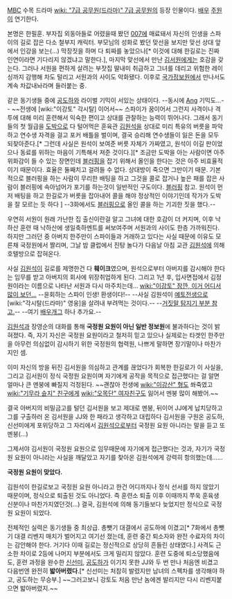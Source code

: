 [[MBC]] 수목 드라마 [[wiki: "7급 공무원(드라마)" 7급 공무원]]의 등장 인물이다. [[배우]] [[주원]]이 연기한다.

본명은 한필훈. 부자집 외동아들로 어렸을때 봤던 [[007]]에 매료돼서 자신의 인생을 스파이의 길로 잡은 다소 철부지 캐릭터. 부모님의 성화로 봤던 맞선을 보지만 맞선 상대 앞에서 인강을 보는(…) 막장짓을 하며 다 퇴짜를 놓았으나[* 이것에 대해 한길로는 진짜 인연이라면 기다리지 않겠냐고 말한다.], 마지막 맞선에서 만난 [[김서원]]에게는 호감을 갖는다. 그러나 서원을 편하게 살려는 부잣집 딸내미 취급하고 그녀를 데리고 위험한 레이싱까지 감행해 차도 털리고 서원과의 사이도 악화됐다. 이후로 [[국가정보원]]에서 만나서도 계속 차값내놔라며 들러붙는 중.

같은 동기생들 중에 [[공도하]]와 라이벌 기믹이 서있는 상태이다. --동시에 [[Ang]] 기믹도…-- ~~전생에 [wiki:"이강토" 각시탈] 이어서~~ 스파이가 꿈이어서 그런지 사격이나 격투에 대해 미리 훈련해서 익숙한 편이고 상대를 관찰하는 능력이 뛰어나다. 그래서 동기들의 첫 월급을 [[도박]]으로 다 털어먹은 훈육관 [[김원석]]을 상대로 미리 특유의 버릇을 파악하고 연수생 자격을 걸고 포커 배틀을 벌이며, 결국 승리해 연수생들이 잃은 돈을 모두 되찾아준다.[* 그런데 사실은 원석이 보여준 버릇 자체가 가짜였고, 원석이 이길 판이었으나 동료를 위하는 마음이 기특해서 져준 것이다.][* 조금만 도박을 아는 사람이면 아주 위화감이 들 수 있는 장면인데 [[블러핑]]을 잡기 위해서 올인을 한다는 것은 아주 비효율적이기 때문이다. 효율은 둘째치고 걸려들 수 없다. 상대방이 죽으면 그만이기 때문. 기본적으로 블러핑을 하는 사람이 무리한 배팅을 하고 그것을 콜로 잡거나 높은 패를 잡은 사람이 블러핑에 속아넘어가 포기를 하는것이 일반적인 구도이다. [[블러핑]] 참고. 원석이 먼저 배팅을 하고 한길로가 버릇을 잡아내어 콜을 해야 정상적인 이야기인데 작가가 도박을 잘 모르는 듯 하다 ] --3화에서도 [[블러핑]]으로 올인 콜을 하는 기괴한 짓을 했다.--

우연히 서원이 원래 가난한 집 출신이란걸 알고 그녀에 대한 호감이 더 커지며, 이후 낙하산 훈련 때 낙하산에 생일축하멘트를 써보여주며 서원과의 사이도 한층 가까워진다. 하지만 그러던 중 아버지 한주만이 스파이들과 거래하고 있다는 사실 때문에 이유도 모른채 국정원에서 짤리며, 그날 밤 클럽에서 진탕 놀다가 다음날 아침 교관 [[김원석]]에 의해 호텔방으로 잡혀온다.

사실 [[김원석]]이 길로를 제명한건 다 '''훼이크'''였으며, 원석으로부터 아버지를 감시해야 한다는 임무를 받고 아버지의 회사에 위장취업하게 된다. 그리고 1년 후, 입사면접에서 김정원이라는 이름으로 나타난 서원과 다시 마주치는데… [[wiki:"이강토" 잠깐, 이거 어디서 많이 보던…]] --윤회하는 스파이 인생! 환생이다!-- --사실 김원석이 [[예토전생]]으로 [wiki:"각시탈(드라마)" 영웅]을 살려내 부려먹는 것이다.--  --[http://blog.naver.com/chanju1990/130157777675 거짓말 탐지기 부분 참고.]-- --여기 [[배우개그]] 하나 추가요.--

[[김원석]]과 장영순의 대화를 통해 '''국정원 요원이 아닌 일반 정보원'''에 불과하다는 것이 밝혀졌다. 즉, 자기 자신은 국정원 요원이라고 철저히 믿고 있으나 실제로는 타겟인 한주만을 아무런 의심없이 감시하기 위한 국정원의 협력원, 나쁘게 말하면 장기말이나 마찬가지인 셈.

이미 자신의 방을 뒤진 김서원을 의심하고 관계를 끊었다가 회복한 한길로가 이 사실을, 그리고 김서원이 정식 국정원 요원이며 자기에게 공작을 목적으로 접근했다는 걸 알면 얼마나 큰 멘붕에 빠질지 걱정된다. ~~괜찮아 전생에 [[wiki:"이강산" 형]]도 쏴죽였고 [[wiki:"기무라 슌지" 친구]]에게 [[wiki:"오목단" 여자친구]]도 잃어서 멘붕 많이 해봤어.~~

결국 아버지의 비밀금고를 털던 김서원을 보고 제대로 멘붕, 뒤이어 JJ에게 납치당하고 그를 구출하러 온 김서원을 JJ와 한 패라고 생각하고 대립하다 김서원을 구원온 공도하, 신선미에게 포위당하고 그 자리에서 [[김원석]]으로부터 국정원 요원 아니라는 말을 듣고 또 멘붕(…)

그제서야 김서원이 국정원 요원으로 임무때문에 자기에게 접근했다는 것과, 자기가 국정원 요원이 아니라는 사실을 깨달았고 자기를 찾아온 김원석에게 강력히 항의했는데……

'''국정원 요원이 맞았다.'''

김원석이 한길로보고 국정원 요원 아니라고 한건 어디까지나 정식 선서를 하지 않았기 때문이며, 정식으로 퇴출된 것도 아니었다. 즉 훈련소 퇴출 이후 이때까지 쭈욱 훈육생 신분이나 마찬가지였던것(…) 결국, 김원석에 의해 동기들보다 늦었지만 정식으로 국정원 요원이 되었다.

전체적인 실력은 동기생들 중 최상급. 총뺏기 대결에서 공도하에 이겼고[* 7화에서 총뺏기 대결 리벤지 매치가 벌어지고 여기선 졌는데, 훈련 중간 퇴소자와 완전 수료자의 차이는 감안해야 한다. 거기다 이때 길로는 정신적으로 상당히 흔들린 상태였다.] 사격도 근소한 차이로 2등에 나머지 부분에서도 크게 밀리지 않았다. 훈련 도중에 퇴소당했음에도, 훈련 과정을 완수한 [[신선미]], [[공도하]]가 이기지 못한 JJ와 두 번 만나 처음엔 비겼고 다음번엔 완전히 '''밟아버렸다'''.[* 신선미는 처참히 발렸지만 남녀의 스펙차를 생각해야 하고, 공도하는 무승부.] ~~그러고보니 강토도 처음 만난 놈에겐 발리지만 다시 리벤지붙으면 밟아버렸지.~~
